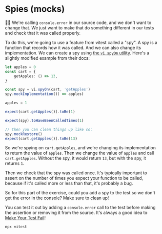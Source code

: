 # Spies (mocks)

👨‍💼 We're calling `console.error` in our source code, and we don't want to change
that. We just want to make that do something different in our tests and check
that it was called properly.

To do this, we're going to use a feature from vitest called a "spy". A spy is
a function that records how it was called. And we can also change its
implementation. We can create a spy using
[the `vi.spyOn` utility](https://vitest.dev/api/vi.html#vi-spyon). Here's a
slightly modified example from their docs:

```ts
let apples = 0
const cart = {
	getApples: () => 13,
}

const spy = vi.spyOn(cart, 'getApples')
spy.mockImplementation(() => apples)

apples = 1

expect(cart.getApples()).toBe(1)

expect(spy).toHaveBeenCalledTimes(1)

// then you can clean things up like so:
spy.mockRestore()
expect(cart.getApples()).toBe(13)
```

So we're spying on `cart.getApples`, and we're changing its implementation to
return the value of `apples`. Then we change the value of `apples` and call
`cart.getApples`. Without the spy, it would return `13`, but with the spy, it
returns `1`.

Then we check that the spy was called once. It's typically important to assert
on the number of times you expect your function to be called, because if it's
called more or less than that, it's probably a bug.

So for this part of the exercise, could you add a spy to the test so we don't
get the error in the console? Make sure to clean up!

You can test it out by adding a `console.error` call to the test before making
the assertion or removing it from the source. It's always a good idea to
[Make Your Test Fail](https://kentcdodds.com/blog/make-your-test-fail)!

```sh nonumber
npx vitest
```
